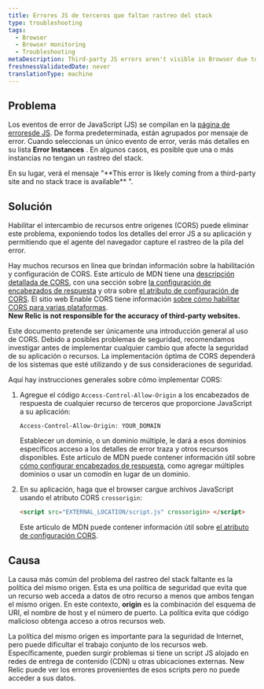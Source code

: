 ```yaml
---
title: Errores JS de terceros que faltan rastreo del stack
type: troubleshooting
tags:
  - Browser
  - Browser monitoring
  - Troubleshooting
metaDescription: Third-party JS errors aren't visible in Browser due to the same origin policy. Use cross-origin resource sharing (CORS) to solve this problem.
freshnessValidatedDate: never
translationType: machine
---
```


## Problema

Los eventos de error de JavaScript (JS) se compilan en la [página de errores<InlinePopover type="browser"/>de JS](/docs/browser/new-relic-browser/browser-pro-features/javascript-errors-page-examining-errors-over-time). De forma predeterminada, están agrupados por mensaje de error. Cuando seleccionas un único evento de error, verás más detalles en su lista <DoNotTranslate>**Error Instances**</DoNotTranslate> . En algunos casos, es posible que una o más instancias no tengan un rastreo del stack.

<Callout variant="tip">
  En su lugar, verá el mensaje "<DoNotTranslate>**This error is likely coming from a third-party site and no stack trace is available**</DoNotTranslate> ".
</Callout>

## Solución

Habilitar el intercambio de recursos entre orígenes (CORS) puede eliminar este problema, exponiendo todos los detalles del error JS a su aplicación y permitiendo que el agente del navegador capture el rastreo de la pila del error.

Hay muchos recursos en línea que brindan información sobre la habilitación y configuración de CORS. Este artículo de MDN tiene una [descripción detallada de CORS](https://developer.mozilla.org/en-US/docs/Web/HTTP/CORS), con una sección sobre [la configuración de encabezados de respuesta](https://developer.mozilla.org/en-US/docs/Web/HTTP/CORS#The_HTTP_response_headers) y otra sobre [el atributo de configuración de CORS](https://developer.mozilla.org/en-US/docs/Web/HTML/CORS_settings_attributes). El sitio web Enable CORS tiene información [sobre cómo habilitar CORS para varias plataformas](http://enable-cors.org/server.html).  
<DoNotTranslate>**New Relic is not responsible for the accuracy of third-party websites.**</DoNotTranslate>

<Callout variant="caution">
  Este documento pretende ser únicamente una introducción general al uso de CORS. Debido a posibles problemas de seguridad, recomendamos investigar antes de implementar cualquier cambio que afecte la seguridad de su aplicación o recursos. La implementación óptima de CORS dependerá de los sistemas que esté utilizando y de sus consideraciones de seguridad.
</Callout>

Aquí hay instrucciones generales sobre cómo implementar CORS:

1. Agregue el código `Access-Control-Allow-Origin` a los encabezados de respuesta de cualquier recurso de terceros que proporcione JavaScript a su aplicación:

   ```
   Access-Control-Allow-Origin: YOUR_DOMAIN
   ```

   Establecer un dominio, o un dominio múltiple, le dará a esos dominios específicos acceso a los detalles de error traza y otros recursos disponibles. Este artículo de MDN puede contener información útil sobre [cómo configurar encabezados de respuesta](https://developer.mozilla.org/en-US/docs/Web/HTTP/CORS#The_HTTP_response_headers), como agregar múltiples dominios o usar un comodín en lugar de un dominio.

2. En su aplicación, haga que el browser cargue archivos JavaScript usando el atributo CORS `crossorigin`:

   ```html
   <script src="EXTERNAL_LOCATION/script.js" crossorigin> </script>
   ```

   Este artículo de MDN puede contener información útil sobre [el atributo de configuración CORS](https://developer.mozilla.org/en-US/docs/Web/HTML/CORS_settings_attributes).

## Causa

La causa más común del problema del rastreo del stack faltante es la política del mismo origen. Esta es una política de seguridad que evita que un recurso web acceda a datos de otro recurso a menos que ambos tengan el mismo origen. En este contexto, <DoNotTranslate>**origin**</DoNotTranslate> es la combinación del esquema de URI, el nombre de host y el número de puerto. La política evita que código malicioso obtenga acceso a otros recursos web.

La política del mismo origen es importante para la seguridad de Internet, pero puede dificultar el trabajo conjunto de los recursos web. Específicamente, pueden surgir problemas si tiene un script JS alojado en redes de entrega de contenido (CDN) u otras ubicaciones externas. New Relic puede ver los errores provenientes de esos scripts pero no puede acceder a sus datos.